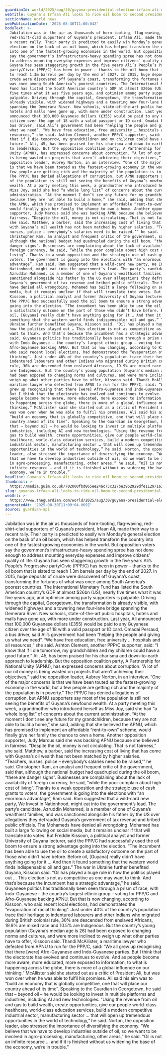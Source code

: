 ```yaml
---
guardianId: world/2025/aug/30/guyana-presidential-election-irfaan-ali-oil
webTitle: Guyana’s Irfaan Ali looks to ride oil boom to second presidential term
sectionName: World news
webPublicationDate: '2025-08-30T11:00:04Z'
bodyText: >-
  Jubilation was in the air as thousands of horn-tooting, flag-waving,
  red-shirt-clad supporters of Guyana’s president, Irfaan Ali, made their way to
  a recent rally. Their party is predicted to easily win Monday’s general
  election on the back of an oil boom, which has helped transform the country
  into one of the fastest-growing economies in the world. But opposition voters
  say the government’s infrastructure-heavy spending spree has not done enough
  to address mounting everyday expenses and improve citizens’ quality of life.
  Guyana has seen staggering growth in the five years Ali’s People’s Progressive
  party/Civic (PPP/C) has been in power – thanks to the oil boom that is slated
  to reach 1.3m barrels per day by the end of 2027. In 2015, huge deposits of
  crude were discovered off Guyana’s coast, transforming the fortunes of what
  was once among South America’s poorest countries. The International Monetary
  Fund has listed the South American country’s GDP at almost $26bn (US), nearly
  five times what it was five years ago, and optimism among party supporters is
  palpable. Driving through the capital, Georgetown, the transformation is
  already visible, with widened highways and a towering new four-lane bridge
  spanning the Demerara River. New schools, state-of-the-art public hospitals,
  hotels and malls have gone up, with more under construction. Last year, Ali
  announced that 100,000 Guyanese dollars (£355) would be paid to any Guyanese
  citizen over the age of 18 with a valid passport or ID card. Omadai Persaud, a
  bus driver, said Ali’s government had been “helping the people and giving us
  what we need”. “We have free education, free university … hospitals and all
  resources,” she said. Ashton Clement, another PPP/C supporter, said: “I know
  that if I die tomorrow, my grandchildren and my children could have a good
  future.” Ali, 45, has been praised for his charisma and down-to-earth approach
  to leadership. But the opposition coalition party, A Partnership for National
  Unity (APNU), has expressed concerns about corruption. “A lot of our oil money
  is being wasted on projects that aren’t achieving their objectives,” said the
  opposition leader, Aubrey Norton, in an interview. “One of the major concerns
  is that we have been touted as the fastest-growing economy in the world, but a
  few people are getting rich and the majority of the population is in poverty.”
  The PPP/C has denied allegations of corruption, but APNU supporters say most
  of the population is still not seeing the benefits of Guyana’s newfound
  wealth. At a party meeting this week, a grandmother who introduced herself as
  Miss Joy, said she had “a whole long list” of concerns about the current
  administration. “At the moment I don’t see any future for my grandchildren,
  because they are not able to build a home,” she said, adding that she believed
  the APNU, which has promised to implement an affordable “rent-to-own” scheme,
  would finally give her family the chance to own a home. Another opposition
  supporter, Judy Marcus said she was backing APNU because she believed in
  fairness. “Despite the oil, money is not circulating. That is not fairness,”
  she said. Matthew, a barber, said the increasing cost of living that has come
  with Guyana’s oil wealth has not been matched by higher salaries. “Teachers,
  nurses, police – everybody’s salaries need to be raised,’” he said.
  Christopher Ram, an analyst and frequent critic of the government, said that,
  although the national budget had quadrupled during the oil boom, “there are
  danger signs”. Businesses are complaining about the lack of availability of
  foreign currency, he said, “while the poor complain about high cost of
  living”. Thanks to a weak opposition and the strategic use of cash grants to
  voters, the government is going into the elections with “an enormous
  advantage”, Ram said. Ram suggested that a wild-card new party, We Invest in
  Nationhood, might eat into the government’s lead. The party’s candidate,
  Azruddin Mohamed, is a member of one of Guyana’s wealthiest families, and was
  sanctioned alongside his father by the US over allegations they defrauded
  Guyana’s government of tax revenue and bribed public officials. The Mohameds
  have denied all wrongdoing. Mohamed has built a large following on social
  media, but it remains unclear if that will translate into votes. But Freddie
  Kissoon, a political analyst and former University of Guyana lecturer, said
  the PPP/C had successfully used the oil boom to ensure a strong advantage
  going into the election. “The incumbent has been able to use the oil to create
  a satisfactory outcome on the part of those who didn’t have before. Before
  oil, [Guyana] really didn’t have anything going for it … And then it found
  something that the western world finds indispensable: oil and gas.” The war in
  Ukraine further benefited Guyana, Kissoon said. “Oil has played a huge role in
  how the politics played out … This election is not as competitive as one may
  want to think. And that’s because the incumbent has a strategic advantage,” he
  said. Guyanese politics has traditionally been seen through a prism of race,
  with Indo-Guyanese – the country’s largest ethnic group – voting for PPP/C and
  Afro-Guyanese backing APNU. But that is now changing, according to Kissoon,
  who said recent local elections, had demonstrated the “evaporation of racial
  thinking”. Just under 40% of the country’s population trace their heritage to
  indentured labourers and other Indians who migrated during British colonial
  rule, 30% are descended from enslaved Africans, 19.9% are mixed race and 10.5%
  are Indigenous. But the country’s young population (Guyana’s median age is 26)
  had been exposed to changing norms and cultures, and were more inclined to
  weigh up what other parties have to offer, Kissoon said. Thandi McAllister, a
  maritime lawyer who defected from APNU to run for the PPP/C, said: “We all
  grew up recognising that there [were] Afro-Guyanese and Indo-Guyanese parties.
  But I think that the electorate has evolved and continues to evolve. And as
  people become more aware, more educated, more exposed to information, to what
  is happening across the globe, there is more of a global influence on our
  thinking.” McAllister said she started out as a critic of President Ali, but
  was won over when he was able to fulfil his promises. Ali said his aim was to
  “build an economy that is globally competitive, one that will place our
  country ahead of its time”. Speaking to the Guardian in Georgetown, he said
  that – beyond oil – he would be looking to invest in multiple platforms and
  industries, including AI and new technologies. “Using the revenue from oil and
  gas to build wealth, create opportunities, give our people world-class
  healthcare, world-class education services, build a modern competitive
  industrial sector, manufacturing sector … that will open up tremendous
  opportunities in the world of technology,” he said. Norton, the opposition
  leader, also stressed the importance of diversifying the economy. “We believe
  that we have to develop industries outside of oil, so we want to be involved
  in agro-processing, manufacturing, other areas,” he said. “Oil is not an
  infinite resource … and if it is finished without us widening the base of the
  economy, we’re in trouble.”
headline: Guyana’s Irfaan Ali looks to ride oil boom to second presidential term
thumbnail: >-
  https://media.guim.co.uk/702000fbd865ee24ac75c327be3962929dfe1129/1636_298_3218_2575/500.jpg
slug: guyanas-irfaan-ali-looks-to-ride-oil-boom-to-second-presidential-term
webUrl: >-
  https://www.theguardian.com/world/2025/aug/30/guyana-presidential-election-irfaan-ali-oil
generatedAt: '2025-08-30T11:09:04.069Z'
source: guardian-api
---
```

Jubilation was in the air as thousands of horn-tooting, flag-waving, red-shirt-clad supporters of Guyana’s president, Irfaan Ali, made their way to a recent rally. Their party is predicted to easily win Monday’s general election on the back of an oil boom, which has helped transform the country into one of the fastest-growing economies in the world. But opposition voters say the government’s infrastructure-heavy spending spree has not done enough to address mounting everyday expenses and improve citizens’ quality of life. Guyana has seen staggering growth in the five years Ali’s People’s Progressive party/Civic (PPP/C) has been in power – thanks to the oil boom that is slated to reach 1.3m barrels per day by the end of 2027. In 2015, huge deposits of crude were discovered off Guyana’s coast, transforming the fortunes of what was once among South America’s poorest countries. The International Monetary Fund has listed the South American country’s GDP at almost $26bn (US), nearly five times what it was five years ago, and optimism among party supporters is palpable. Driving through the capital, Georgetown, the transformation is already visible, with widened highways and a towering new four-lane bridge spanning the Demerara River. New schools, state-of-the-art public hospitals, hotels and malls have gone up, with more under construction. Last year, Ali announced that 100,000 Guyanese dollars (£355) would be paid to any Guyanese citizen over the age of 18 with a valid passport or ID card. Omadai Persaud, a bus driver, said Ali’s government had been “helping the people and giving us what we need”. “We have free education, free university … hospitals and all resources,” she said. Ashton Clement, another PPP/C supporter, said: “I know that if I die tomorrow, my grandchildren and my children could have a good future.” Ali, 45, has been praised for his charisma and down-to-earth approach to leadership. But the opposition coalition party, A Partnership for National Unity (APNU), has expressed concerns about corruption. “A lot of our oil money is being wasted on projects that aren’t achieving their objectives,” said the opposition leader, Aubrey Norton, in an interview. “One of the major concerns is that we have been touted as the fastest-growing economy in the world, but a few people are getting rich and the majority of the population is in poverty.” The PPP/C has denied allegations of corruption, but APNU supporters say most of the population is still not seeing the benefits of Guyana’s newfound wealth. At a party meeting this week, a grandmother who introduced herself as Miss Joy, said she had “a whole long list” of concerns about the current administration. “At the moment I don’t see any future for my grandchildren, because they are not able to build a home,” she said, adding that she believed the APNU, which has promised to implement an affordable “rent-to-own” scheme, would finally give her family the chance to own a home. Another opposition supporter, Judy Marcus said she was backing APNU because she believed in fairness. “Despite the oil, money is not circulating. That is not fairness,” she said. Matthew, a barber, said the increasing cost of living that has come with Guyana’s oil wealth has not been matched by higher salaries. “Teachers, nurses, police – everybody’s salaries need to be raised,’” he said. Christopher Ram, an analyst and frequent critic of the government, said that, although the national budget had quadrupled during the oil boom, “there are danger signs”. Businesses are complaining about the lack of availability of foreign currency, he said, “while the poor complain about high cost of living”. Thanks to a weak opposition and the strategic use of cash grants to voters, the government is going into the elections with “an enormous advantage”, Ram said. Ram suggested that a wild-card new party, We Invest in Nationhood, might eat into the government’s lead. The party’s candidate, Azruddin Mohamed, is a member of one of Guyana’s wealthiest families, and was sanctioned alongside his father by the US over allegations they defrauded Guyana’s government of tax revenue and bribed public officials. The Mohameds have denied all wrongdoing. Mohamed has built a large following on social media, but it remains unclear if that will translate into votes. But Freddie Kissoon, a political analyst and former University of Guyana lecturer, said the PPP/C had successfully used the oil boom to ensure a strong advantage going into the election. “The incumbent has been able to use the oil to create a satisfactory outcome on the part of those who didn’t have before. Before oil, [Guyana] really didn’t have anything going for it … And then it found something that the western world finds indispensable: oil and gas.” The war in Ukraine further benefited Guyana, Kissoon said. “Oil has played a huge role in how the politics played out … This election is not as competitive as one may want to think. And that’s because the incumbent has a strategic advantage,” he said. Guyanese politics has traditionally been seen through a prism of race, with Indo-Guyanese – the country’s largest ethnic group – voting for PPP/C and Afro-Guyanese backing APNU. But that is now changing, according to Kissoon, who said recent local elections, had demonstrated the “evaporation of racial thinking”. Just under 40% of the country’s population trace their heritage to indentured labourers and other Indians who migrated during British colonial rule, 30% are descended from enslaved Africans, 19.9% are mixed race and 10.5% are Indigenous. But the country’s young population (Guyana’s median age is 26) had been exposed to changing norms and cultures, and were more inclined to weigh up what other parties have to offer, Kissoon said. Thandi McAllister, a maritime lawyer who defected from APNU to run for the PPP/C, said: “We all grew up recognising that there [were] Afro-Guyanese and Indo-Guyanese parties. But I think that the electorate has evolved and continues to evolve. And as people become more aware, more educated, more exposed to information, to what is happening across the globe, there is more of a global influence on our thinking.” McAllister said she started out as a critic of President Ali, but was won over when he was able to fulfil his promises. Ali said his aim was to “build an economy that is globally competitive, one that will place our country ahead of its time”. Speaking to the Guardian in Georgetown, he said that – beyond oil – he would be looking to invest in multiple platforms and industries, including AI and new technologies. “Using the revenue from oil and gas to build wealth, create opportunities, give our people world-class healthcare, world-class education services, build a modern competitive industrial sector, manufacturing sector … that will open up tremendous opportunities in the world of technology,” he said. Norton, the opposition leader, also stressed the importance of diversifying the economy. “We believe that we have to develop industries outside of oil, so we want to be involved in agro-processing, manufacturing, other areas,” he said. “Oil is not an infinite resource … and if it is finished without us widening the base of the economy, we’re in trouble.”
